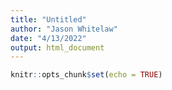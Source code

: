 ```yaml
---
title: "Untitled"
author: "Jason Whitelaw"
date: "4/13/2022"
output: html_document
---
```


```r
knitr::opts_chunk$set(echo = TRUE)
```
